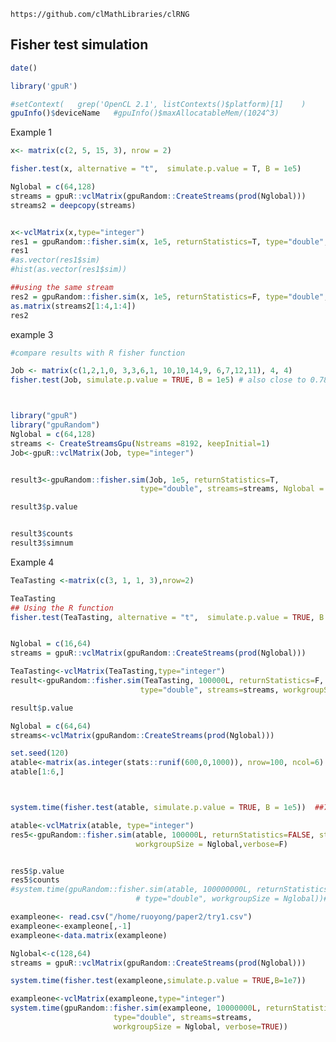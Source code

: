 <!--
%\VignetteEngine{knitr::knitr}
%\VignetteIndexEntry{Fisher test}
-->

`https://github.com/clMathLibraries/clRNG`


## Fisher test simulation

```r
date()
```


```r
library('gpuR')
```

```r
#setContext(   grep('OpenCL 2.1', listContexts()$platform)[1]    )
gpuInfo()$deviceName   #gpuInfo()$maxAllocatableMem/(1024^3)
```






Example 1
```r
x<- matrix(c(2, 5, 15, 3), nrow = 2)

fisher.test(x, alternative = "t",  simulate.p.value = T, B = 1e5)

Nglobal = c(64,128)
streams = gpuR::vclMatrix(gpuRandom::CreateStreams(prod(Nglobal)))
streams2 = deepcopy(streams)


x<-vclMatrix(x,type="integer")
res1 = gpuRandom::fisher.sim(x, 1e5, returnStatistics=T, type="double", streams=streams, workgroupSize = Nglobal)
res1
#as.vector(res1$sim)
#hist(as.vector(res1$sim))
```

```r
##using the same stream
res2 = gpuRandom::fisher.sim(x, 1e5, returnStatistics=F, type="double", streams=streams2, workgroupSize = Nglobal)
as.matrix(streams2[1:4,1:4])
res2
```




example 3
```r
#compare results with R fisher function

Job <- matrix(c(1,2,1,0, 3,3,6,1, 10,10,14,9, 6,7,12,11), 4, 4)
fisher.test(Job, simulate.p.value = TRUE, B = 1e5) # also close to 0.78



library("gpuR")
library("gpuRandom")
Nglobal = c(64,128)
streams <- CreateStreamsGpu(Nstreams =8192, keepInitial=1)
Job<-gpuR::vclMatrix(Job, type="integer")


result3<-gpuRandom::fisher.sim(Job, 1e5, returnStatistics=T, 
                             type="double", streams=streams, Nglobal = Nglobal)

result3$p.value


result3$counts
result3$simnum
```













Example 4
```r
TeaTasting <-matrix(c(3, 1, 1, 3),nrow=2)

TeaTasting
## Using the R function 
fisher.test(TeaTasting, alternative = "t",  simulate.p.value = TRUE, B = 1e5)


Nglobal = c(16,64)
streams = gpuR::vclMatrix(gpuRandom::CreateStreams(prod(Nglobal)))

TeaTasting<-vclMatrix(TeaTasting,type="integer")
result<-gpuRandom::fisher.sim(TeaTasting, 100000L, returnStatistics=F, 
                             type="double", streams=streams, workgroupSize = Nglobal)

result$p.value
```





```r
Nglobal = c(64,64)
streams<-vclMatrix(gpuRandom::CreateStreams(prod(Nglobal)))

set.seed(120)
atable<-matrix(as.integer(stats::runif(600,0,1000)), nrow=100, ncol=6)
atable[1:6,]



system.time(fisher.test(atable, simulate.p.value = TRUE, B = 1e5))  ##72.596s on cpu, 250.825s on my cpu

atable<-vclMatrix(atable, type="integer")
res5<-gpuRandom::fisher.sim(atable, 100000L, returnStatistics=FALSE, streams=streams, type="double", 
                            workgroupSize = Nglobal,verbose=F)


res5$p.value
res5$counts
#system.time(gpuRandom::fisher.sim(atable, 100000000L, returnStatistics=FALSE, streams=streams,
                            # type="double", workgroupSize = Nglobal))#171.8


```



```r
exampleone<- read.csv("/home/ruoyong/paper2/try1.csv")
exampleone<-exampleone[,-1]
exampleone<-data.matrix(exampleone)
```

```r
Nglobal<-c(128,64)
streams = gpuR::vclMatrix(gpuRandom::CreateStreams(prod(Nglobal)))

system.time(fisher.test(exampleone,simulate.p.value = TRUE,B=1e7))

exampleone<-vclMatrix(exampleone,type="integer")
system.time(gpuRandom::fisher.sim(exampleone, 10000000L, returnStatistics=FALSE, 
                       type="double", streams=streams, 
                       workgroupSize = Nglobal, verbose=TRUE))
```








